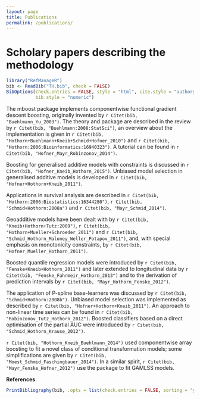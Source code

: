 ---
layout: page
title: Publications
permalink: /publications/
---

Scholary papers describing the methodology
========================================================

```{r setup, include = FALSE, cache = FALSE}
library("RefManageR")
bib <- ReadBib("TH.bib", check = FALSE)
BibOptions(check.entries = FALSE, style = "html", cite.style = "authoryear",
           bib.style = "numeric")
```
The mboost package implements componentwise functional gradient descent
boosting, originally invented by `r Citet(bib, "Buehlmann_Yu_2003")`.
The theory and package are described in the review by
`r Citet(bib, "Buehlmann:2008:StatSci")`, an overview about the implementation
is given in `r Citet(bib, "Hothorn+Buehlmann+Kneib+Schmid+Hofner_2010")`
and `r Citet(bib, "Hothorn:2006:Bioinformatics:16940323")`. A tutorial
can be found in `r Citet(bib, "Hofner_Mayr_Robinzonov_2014")`.

Boosting for generalised additive models with constraints is discussed in
`r Citet(bib, "Hofner_Kneib_Hothorn_2015")`. Unbiased model selection in
generalised additive models is developed in `r Citet(bib, "Hofner+Hothorn+Kneib_2011")`.

Applications in survival analysis are described in
`r Citet(bib, "Hothorn:2006:Biostatistics:16344280")`,
`r Citet(bib, "Schmid+Hothorn:2008a")` and `r Citet(bib, "Mayr_Schmid_2014")`.

Geoadditive models have been dealt with by 
`r Citet(bib, "Kneib+Hothorn+Tutz:2009")`,
`r Citet(bib, "Hothorn+Mueller+Schroeder_2011")` and `r Citet(bib, "Schmid_Hothorn_Maloney_Weller_Potapov_2011")`, and, with special emphasis
on monotonicity constraints, by `r Citet(bib, "Hofner_Mueller_Hothorn_2011")`.

Boosted quantile regression models were introduced by
`r Citet(bib, "Fenske+Kneib+Hothorn_2011")` and later extended
to longitudinal data by `r Citet(bib, "Fenske_Fahrmeir_Hothorn_2013")`
and to the derivation of prediction intervals by
`r Citet(bib, "Mayr_Hothorn_Fenske_2012")`.

The application of P-spline base-learners was discussed by
`r Citet(bib, "Schmid+Hothorn:2008b")`. Unbiased model selection
was implemented as described by `r Citet(bib, "Hofner+Hothorn+Kneib_2011")`.
An approach to non-linear time series can be found in
`r Citet(bib, "Robinzonov_Tutz_Hothorn_2012")`.
Boosted classifiers based on a direct optimisation of the partial AUC were
introduced by `r Citet(bib, "Schmid_Hothorn_Krause_2012")`.

`r Citet(bib, "Hothorn_Kneib_Buehlmann_2014")` used componentwise array
boosting to fit a novel class of conditional transformation models; 
some simplifications are given by `r Citet(bib, "Moest_Schmid_Faschingbauer_2014")`.
In a similar spirit, `r Citet(bib, "Mayr_Fenske_Hofner_2012")` use the 
package to fit GAMLSS models.

**References**

```{r results = "asis", echo = FALSE}
PrintBibliography(bib, .opts = list(check.entries = FALSE, sorting = "ynt"))
```
